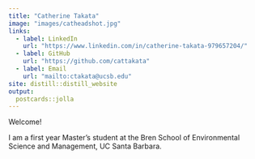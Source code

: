 ```yaml
---
title: "Catherine Takata"
image: "images/catheadshot.jpg"
links:
  - label: LinkedIn
    url: "https://www.linkedin.com/in/catherine-takata-979657204/"
  - label: GitHub
    url: "https://github.com/cattakata"
  - label: Email
    url: "mailto:ctakata@ucsb.edu"
site: distill::distill_website
output:
  postcards::jolla
---
```

 
Welcome! 

I am a first year Master’s student at the Bren School of Environmental Science and Management, UC Santa Barbara. 

